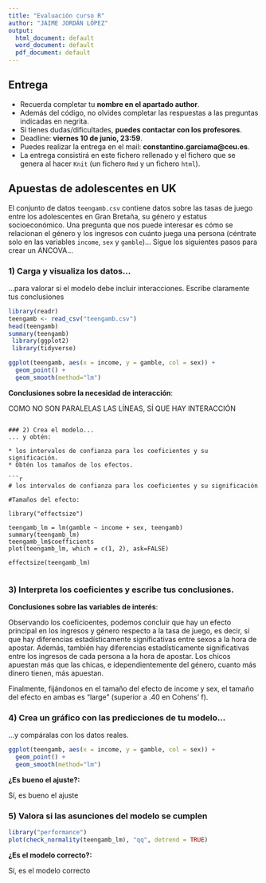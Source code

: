 ```yaml
---
title: "Evaluación curso R"
author: "JAIME JORDÁN LÓPEZ"
output:
  html_document: default
  word_document: default
  pdf_document: default
---
```


## Entrega

* Recuerda completar tu **nombre en el apartado author**.
* Además del código, no olvides completar las respuestas a las preguntas indicadas en negrita.
* Si tienes dudas/dificultades, **puedes contactar con los profesores**.
* Deadline: **viernes 10 de junio, 23:59**.
* Puedes realizar la entrega en el mail: **constantino.garciama@ceu.es**.
* La entrega consistirá en este fichero rellenado y el fichero que se genera al hacer `Knit` 
(un fichero `Rmd` y un fichero `html`).

## Apuestas de adolescentes en UK
El conjunto de datos `teengamb.csv` contiene datos sobre las
tasas de juego entre los adolescentes en Gran Bretaña, su género y estatus
socioeconómico. Una pregunta que nos puede interesar es cómo se relacionan el
género y los ingresos con cuánto juega una persona (céntrate solo en las
variables `income`, `sex` y `gamble`)... Sigue los siguientes pasos para crear un 
ANCOVA...


### 1) Carga y visualiza los datos...
...para valorar si el modelo debe incluir interacciones. Escribe claramente tus conclusiones

```r
library(readr)
teengamb <- read_csv("teengamb.csv")
head(teengamb)
summary(teengamb)
 library(ggplot2)
 library(tidyverse) 

ggplot(teengamb, aes(x = income, y = gamble, col = sex)) +
  geom_point() + 
  geom_smooth(method="lm")
```

**Conclusiones sobre la necesidad de interacción**:

COMO NO SON PARALELAS LAS LÍNEAS, SÍ QUE HAY INTERACCIÓN
```

### 2) Crea el modelo...
... y obtén:

* los intervalos de confianza para los coeficientes y su significación.
* Obtén los tamaños de los efectos. 

```r
# los intervalos de confianza para los coeficientes y su significación

#Tamaños del efecto:

library("effectsize")

teengamb_lm = lm(gamble ~ income + sex, teengamb)
summary(teengamb_lm)
teengamb_lm$coefficients
plot(teengamb_lm, which = c(1, 2), ask=FALSE)

effectsize(teengamb_lm)


```

### 3) Interpreta los coeficientes y escribe tus conclusiones.
**Conclusiones sobre las variables de interés**:

Observando los coeficioentes, podemos concluir que hay un efecto principal en los ingresos y género respecto a la tasa de juego, es decir, sí que hay diferencias estadísticamente significativas entre sexos a la hora de apostar. Además, también hay diferencias estadísticamente significativas entre los ingresos de cada persona a la hora de apostar. Los chicos apuestan más que las chicas, e idependientemente del género, cuanto más dinero tienen, más apuestan. 

Finalmente, fijándonos en el tamaño del efecto de income y sex, el tamaño del efecto en ambas es "large" (superior a .40 en Cohens' f).

### 4) Crea un gráfico con las predicciones de tu modelo...
...y compáralas con los datos reales.
```r
ggplot(teengamb, aes(x = income, y = gamble, col = sex)) +
  geom_point() + 
  geom_smooth(method="lm")

```

**¿Es bueno el ajuste?:**

Sí, es bueno el ajuste

### 5) Valora si las asunciones del modelo se cumplen

```r
library("performance")
plot(check_normality(teengamb_lm), "qq", detrend = TRUE)

```

**¿Es el modelo correcto?:**

Sí, es el modelo correcto
